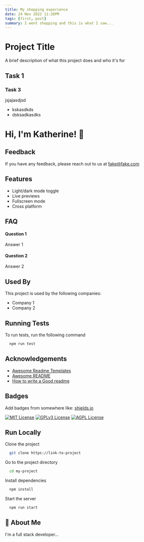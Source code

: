 ```yaml
---
title: My shopping experience
date: 24 Nov 2022 11:38PM
tags: [first, post]
summary: I went shopping and this is what I saw...
---
```


# Project Title

A brief description of what this project does and who it's for

## Task 1

### Task 3
jsjajasdjsd

- kskasdkds
- dsksadkasdks


# Hi, I'm Katherine! 👋


## Feedback

If you have any feedback, please reach out to us at fake@fake.com


## Features

- Light/dark mode toggle
- Live previews
- Fullscreen mode
- Cross platform


## FAQ

#### Question 1

Answer 1

#### Question 2

Answer 2


## Used By

This project is used by the following companies:

- Company 1
- Company 2


## Running Tests

To run tests, run the following command

```bash
  npm run test
```


## Acknowledgements

 - [Awesome Readme Templates](https://awesomeopensource.com/project/elangosundar/awesome-README-templates)
 - [Awesome README](https://github.com/matiassingers/awesome-readme)
 - [How to write a Good readme](https://bulldogjob.com/news/449-how-to-write-a-good-readme-for-your-github-project)


## Badges

Add badges from somewhere like: [shields.io](https://shields.io/)

[![MIT License](https://img.shields.io/badge/License-MIT-green.svg)](https://choosealicense.com/licenses/mit/)
[![GPLv3 License](https://img.shields.io/badge/License-GPL%20v3-yellow.svg)](https://opensource.org/licenses/)
[![AGPL License](https://img.shields.io/badge/license-AGPL-blue.svg)](http://www.gnu.org/licenses/agpl-3.0)


## Run Locally

Clone the project

```bash
  git clone https://link-to-project
```

Go to the project directory

```bash
  cd my-project
```

Install dependencies

```bash
  npm install
```

Start the server

```bash
  npm run start
```


## 🚀 About Me
I'm a full stack developer...

